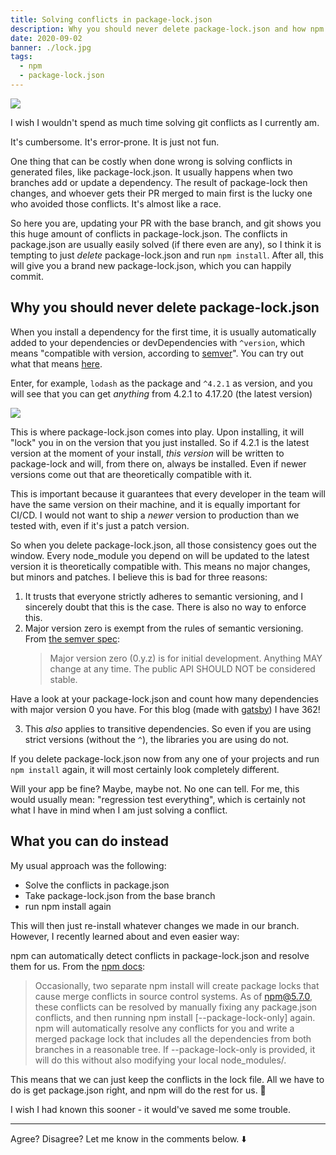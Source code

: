```yaml
---
title: Solving conflicts in package-lock.json
description: Why you should never delete package-lock.json and how npm can solve the conflicts for you
date: 2020-09-02
banner: ./lock.jpg
tags:
  - npm
  - package-lock.json
---
```



<img src="./lock.jpg" />

<Attribution
  name="James Sutton"
  url="https://unsplash.com/@jamessutton_photography"
/>

I wish I wouldn't spend as much time solving git conflicts as I currently am.

It's cumbersome. It's error-prone. It is just not fun.

One thing that can be costly when done wrong is solving conflicts in generated files, like package-lock.json.
It usually happens when two branches add or update a dependency.
The result of package-lock then changes, and whoever gets their PR merged to main first is the lucky one who avoided those conflicts.
It's almost like a race.

So here you are, updating your PR with the base branch, and git shows you this huge amount of conflicts in package-lock.json.
The conflicts in package.json are usually easily solved (if there even are any), so I think it is tempting to just _delete_ package-lock.json and run `npm install`.
After all, this will give you a brand new package-lock.json, which you can happily commit.

## Why you should never delete package-lock.json

When you install a dependency for the first time, it is usually automatically added to your dependencies or devDependencies with `^version`,
which means "compatible with version, according to [semver](https://semver.org/)".
You can try out what that means [here](https://semver.npmjs.com/).

Enter, for example, `lodash` as the package and `^4.2.1` as version,
and you will see that you can get _anything_ from 4.2.1 to 4.17.20 (the latest version)

<img src="./semver-calc.png" />

This is where package-lock.json comes into play. Upon installing, it will "lock" you in on the version that you just installed.
So if 4.2.1 is the latest version at the moment of your install, _this version_ will be written to package-lock and will, from there on, always be installed.
Even if newer versions come out that are theoretically compatible with it.

This is important because it guarantees that every developer in the team will have the same version on their machine, and it is equally important for CI/CD.
I would not want to ship a _newer_ version to production than we tested with, even if it's just a patch version.

So when you delete package-lock.json, all those consistency goes out the window.
Every node_module you depend on will be updated to the latest version it is theoretically compatible with.
This means no major changes, but minors and patches. I believe this is bad for three reasons:

1. It trusts that everyone strictly adheres to semantic versioning, and I sincerely doubt that this is the case. There is also no way to enforce this.
2. Major version zero is exempt from the rules of semantic versioning. From [the semver spec](https://semver.org/#spec-item-4):
   > Major version zero (0.y.z) is for initial development. Anything MAY change at any time. The public API SHOULD NOT be considered stable.

Have a look at your package-lock.json and count how many dependencies with major version 0 you have.
For this blog (made with [gatsby](https://www.gatsbyjs.com/)) I have 362!

3. This _also_ applies to transitive dependencies. So even if you are using strict versions (without the `^`), the libraries you are using do not.

If you delete package-lock.json now from any one of your projects and run `npm install` again, it will most certainly look completely different.

Will your app be fine? Maybe, maybe not. No one can tell.
For me, this would usually mean: "regression test everything", which is certainly not what I have in mind when I am just solving a conflict.

## What you can do instead

My usual approach was the following:

- Solve the conflicts in package.json
- Take package-lock.json from the base branch
- run npm install again

This will then just re-install whatever changes we made in our branch.
However, I recently learned about and even easier way:

npm can automatically detect conflicts in package-lock.json and resolve them for us.
From the [npm docs](https://docs.npmjs.com/files/package-locks.html#resolving-lockfile-conflicts):

> Occasionally, two separate npm install will create package locks that cause merge conflicts in source control systems. As of npm@5.7.0, these conflicts can be resolved by manually fixing any package.json conflicts, and then running npm install [--package-lock-only] again. npm will automatically resolve any conflicts for you and write a merged package lock that includes all the dependencies from both branches in a reasonable tree. If --package-lock-only is provided, it will do this without also modifying your local node_modules/.

This means that we can just keep the conflicts in the lock file.
All we have to do is get package.json right, and npm will do the rest for us. 🎉

I wish I had known this sooner - it would've saved me some trouble.

---

<Comments>Agree? Disagree? Let me know in the comments below. ⬇️</Comments>
